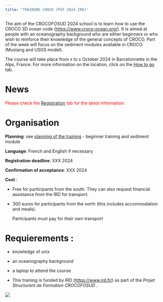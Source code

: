 ```yaml
---
title: "TRAINING CROCO (PSF 2024 IRD)"
---
```


The aim of the CROCOFOSUD 2024 school is to learn how to use the CROCO 3D ocean code (<https://www.croco-ocean.org/>). It is aimed at people with an oceanography background who are either beginners or who wish to reinforce their knowledge of the general concepts of CROCO. Part of the week will focus on the sediment modules available in CROCO (Mustang and USGS model).

The course will take place from x to x October 2024 in Barcelonnette in the Alps, France. For more information on the location, click on the [How to go](transport.qmd) tab.


# News
<span style="color:red;">Please check the [Registration](Registration.qmd) tab for the latest information.
</span>


# Organisation

**Planning**: see [planning of the training](Planning.qmd) - beginner training and sediment module

**Language**: French and English if necessary

**Registration deadline**: XXX 2024

**Confirmation of acceptance**: XXX 2024

**Cost** : 

- Free for participants from the south. They can also request financial assistance from the IRD for transport. 

- 300 euros for participants from the north (this includes accommodation and meals). 
  
  Participants must pay for their own transport 

# Requierements : 

- knowledge of unix

- an oceanography background

- a laptop to attend the course 
- 
This training is funded by IRD (<https://www.ird.fr/>) as part of the _Projet Structurant de Formation CROCOFOSUD_ . 

![](images/logos.png)